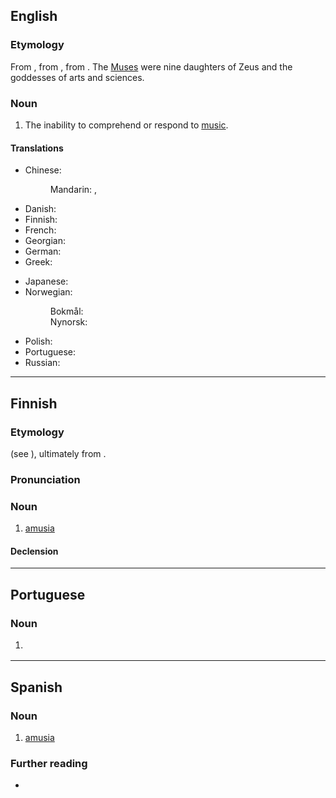 ==English==

===Etymology===
From {{der|en|LL.|amusia}}, from {{der|en|grc|ἀμουσία||without harmony}}, from {{m|grc|ἄμουσος||without song}}. The [[Muse]]s were nine daughters of Zeus and the goddesses of arts and sciences.

===Noun===
{{en-noun|~}}

# The inability to comprehend or respond to [[music]].

====Translations====
{{trans-top|the inability to comprehend or respond to music}}
* Chinese:
*: Mandarin: {{t|cmn|樂盲|sc=Hani}}, {{t|cmn|乐盲|tr=lèmáng|sc=Hani}}
* Danish: {{t|da|amusi|c}}
* Finnish: {{t+|fi|amusia}}
* French: {{t+|fr|amusie|f}}
* Georgian: {{t|ka|ამუზია}}
* German: {{t|de|Amusie|f}}
* Greek: {{t+|el|αμουσία|f}}
{{trans-mid}}
* Japanese: {{t+|ja|音痴|tr=おんち, onchi|sc=Jpan}}
* Norwegian:
*: Bokmål: {{t+|nb|amusi|m}}
*: Nynorsk: {{t|nn|amusi|m}}
* Polish: {{t+|pl|amuzja|f}}
* Portuguese: {{t|pt|amusia|f}}
* Russian: {{t+|ru|амузи́я|f}}
{{trans-bottom}}

----

==Finnish==

===Etymology===
{{internationalism|fi}} (see {{cog|en|amusia}}), ultimately from {{der|fi|LL.|amusia}}.

===Pronunciation===
{{fi-p}}

===Noun===
{{fi-noun}}

# [[amusia#English|amusia]]

====Declension====
{{fi-decl-kulkija|amusi|a}}

----

==Portuguese==

===Noun===
{{pt-noun|f|-}}

# {{lb|pt|neurology}} {{l|en|amusia}} {{gloss|the inability to comprehend or respond to music}}

----

==Spanish==

===Noun===
{{es-noun|f|-}}

# [[#English|amusia]]

===Further reading===
* {{R:es:DRAE}}